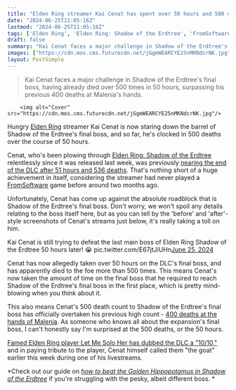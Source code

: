 ```yaml
---
title: "Elden Ring streamer Kai Cenat has spent over 50 hours and 500 deaths trying to defeat Shadow of the Erdtree's final boss - longer than it took to get there from the DLC's start"
date: "2024-06-25T11:05:16Z"
lastmod: "2024-06-25T11:05:16Z"
tags: ['Elden Ring', 'Elden Ring: Shadow of the Erdtree', 'FromSoftware', 'Malenia']
draft: false
summary: "Kai Cenat faces a major challenge in Shadow of the Erdtree's final boss, having already died over 500 times in 50 hours, surpassing his previous 400 deaths at Malenia's hands."
images: ["https://cdn.mos.cms.futurecdn.net/jGgmWEARCYE25nMKNdcrNK.jpg"]
layout: PostSimple
---
```

> Kai Cenat faces a major challenge in Shadow of the Erdtree's final boss, having already died over 500 times in 50 hours, surpassing his previous 400 deaths at Malenia's hands.


        <img alt="Cover" src="https://cdn.mos.cms.futurecdn.net/jGgmWEARCYE25nMKNdcrNK.jpg"/>
        
Hungry [Elden Ring](https://www.gamesradar.com/elden-ring-guide/) streamer Kai Cenat is now staring down the barrel of Shadow of the Erdtree's final boss, and so far, he's clocked in 500 deaths over the course of 50 hours.

Cenat, who's been plowing through [Elden Ring: Shadow of the Erdtree](https://www.gamesradar.com/games/action/shadow-of-the-erdtree-what-to-do-where-to-go-first/) relentlessly since it was released last week, was previously [nearing the end of the DLC after 51 hours and 536 deaths](https://www.gamesradar.com/games/action-rpg/twitch-streamer-kai-cenat-nears-elden-ring-shadow-of-the-erdtrees-final-boss-after-51-hours-and-536-deaths-challenging-his-legendary-run-of-the-base-game/). That's nothing short of a huge achievement in itself, considering the streamer had never played a [FromSoftware](https://www.gamesradar.com/tag/fromsoftware/) game before around two months ago.

Unfortunately, Cenat has come up against the absolute roadblock that is Shadow of the Erdtree's final boss. Don't worry, we won't spoil any details relating to the boss itself here, but as you can tell by the 'before' and 'after'-style screenshots of Cenat's streams just below, it's really taking a toll on him.

Kai Cenat is still trying to defeat the last main boss of Elden Ring Shadow of the Erdtree 50 hours later! 😭 pic.twitter.com/E67jtJiUHn[June 25, 2024](https://twitter.com/Kaimafiaupdates/status/1805511051875942738)

Cenat has now allegedly taken over 50 hours on the DLC's final boss, and has apparently died to the foe more than 500 times. This means Cenat's now taken the amount of time on the final boss that he required to reach Shadow of the Erdtree's final boss in the first place, which is pretty mind-blowing when you think about it.

This also means Cenat's 500 death count to Shadow of the Erdtree's final boss has officially overtaken his previous high count - [400 deaths at the hands of Malenia](https://www.gamesradar.com/games/rpg/elden-rings-malenia-was-just-defeated-by-twitchs-biggest-streamer-and-it-only-took-him-24-hours-and-400-straight-deaths-to-do-it/). As someone who knows all about the expansion's final boss, I can't honestly say I'm surprised at the 500 deaths, or the 50 hours.

[Famed Elden Ring player Let Me Solo Her has dubbed the DLC a "10/10,"](https://www.gamesradar.com/games/action-rpg/its-already-a-1010-for-me-elden-ring-legend-let-me-solo-her-has-high-praise-for-shadow-of-the-erdtree-thanks-to-its-greatest-addition-a-really-big-pot-helmet/) and in paying tribute to the player, Cenat himself called them "the goat" earlier this week during one of his livestreams. 

*Check out our guide on *[<em>how to beat the Golden Hippopotamus in Shadow of the Erdtree</em>](https://www.gamesradar.com/games/action-rpg/shadow-of-the-erdtree-golden-hippopotamus/)* if you're struggling with the pesky, albeit different boss. *
        